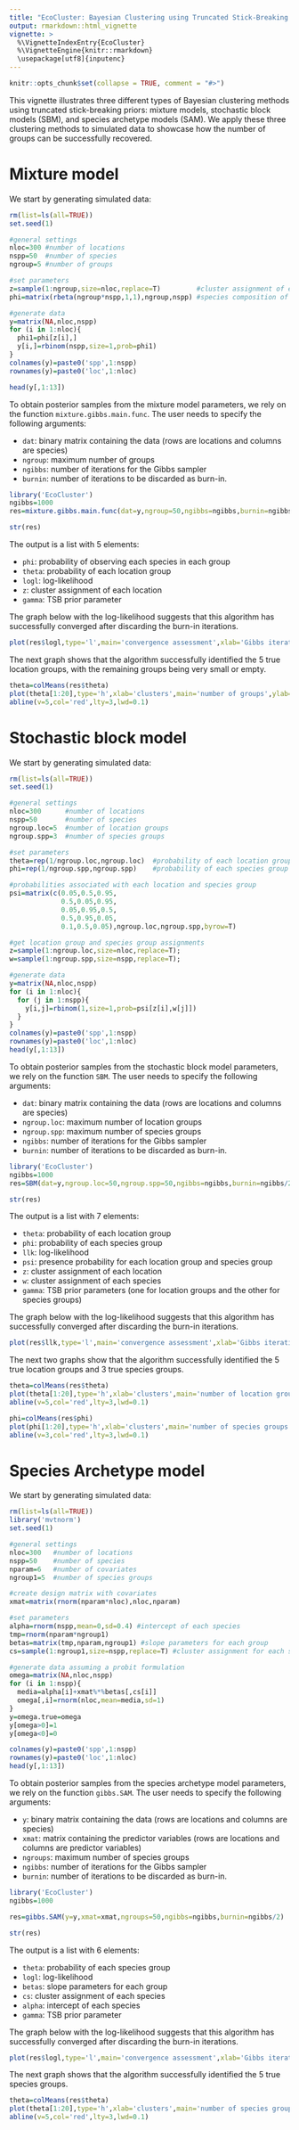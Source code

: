 ```yaml
---
title: "EcoCluster: Bayesian Clustering using Truncated Stick-Breaking priors "
output: rmarkdown::html_vignette
vignette: >
  %\VignetteIndexEntry{EcoCluster}
  %\VignetteEngine{knitr::rmarkdown}
  \usepackage[utf8]{inputenc}
---
```


```r
knitr::opts_chunk$set(collapse = TRUE, comment = "#>")
```

This vignette illustrates three different types of Bayesian clustering methods using truncated stick-breaking priors: mixture models, stochastic block models (SBM), and species archetype models (SAM). We apply these three clustering methods to simulated data to showcase how the number of groups can be successfully recovered.

# Mixture model

We start by generating simulated data:
```r
rm(list=ls(all=TRUE))
set.seed(1)

#general settings
nloc=300 #number of locations
nspp=50  #number of species
ngroup=5 #number of groups

#set parameters
z=sample(1:ngroup,size=nloc,replace=T)         #cluster assignment of each location
phi=matrix(rbeta(ngroup*nspp,1,1),ngroup,nspp) #species composition of each cluster  

#generate data
y=matrix(NA,nloc,nspp)
for (i in 1:nloc){
  phi1=phi[z[i],]
  y[i,]=rbinom(nspp,size=1,prob=phi1)
}
colnames(y)=paste0('spp',1:nspp)
rownames(y)=paste0('loc',1:nloc)

head(y[,1:13])
```

To obtain posterior samples from the mixture model parameters, we rely on the function `mixture.gibbs.main.func`. The user needs to specify the following arguments:

* `dat`:    binary matrix containing the data (rows are locations and columns are species) 
* `ngroup`: maximum number of groups
* `ngibbs`: number of iterations for the Gibbs sampler
* `burnin`: number of iterations to be discarded as burn-in.

```r
library('EcoCluster')
ngibbs=1000
res=mixture.gibbs.main.func(dat=y,ngroup=50,ngibbs=ngibbs,burnin=ngibbs/2)
```
```r
str(res)
```

The output is a list with 5 elements: 

* `phi`:   probability of observing each species in each group
* `theta`: probability of each location group
* `logl`:  log-likelihood 
* `z`:     cluster assignment of each location
* `gamma`: TSB prior parameter

The graph below with the log-likelihood suggests that this algorithm has successfully converged after discarding the burn-in iterations. 

```r
plot(res$logl,type='l',main='convergence assessment',xlab='Gibbs iterations',ylab='log-likelihood')
```

The next graph shows that the algorithm successfully identified the 5 true location groups, with the remaining groups being very small or empty.

```r
theta=colMeans(res$theta)
plot(theta[1:20],type='h',xlab='clusters',main='number of groups',ylab='theta',lwd=2)
abline(v=5,col='red',lty=3,lwd=0.1)
```

# Stochastic block model

We start by generating simulated data:
```r
rm(list=ls(all=TRUE))
set.seed(1)

#general settings
nloc=300      #number of locations
nspp=50       #number of species
ngroup.loc=5  #number of location groups
ngroup.spp=3  #number of species groups

#set parameters
theta=rep(1/ngroup.loc,ngroup.loc)  #probability of each location group
phi=rep(1/ngroup.spp,ngroup.spp)    #probability of each species group

#probabilities associated with each location and species group
psi=matrix(c(0.05,0.5,0.95,
             0.5,0.05,0.95,
             0.05,0.95,0.5,
             0.5,0.95,0.05,
             0.1,0.5,0.05),ngroup.loc,ngroup.spp,byrow=T)

#get location group and species group assignments
z=sample(1:ngroup.loc,size=nloc,replace=T); 
w=sample(1:ngroup.spp,size=nspp,replace=T); 

#generate data
y=matrix(NA,nloc,nspp)
for (i in 1:nloc){
  for (j in 1:nspp){
    y[i,j]=rbinom(1,size=1,prob=psi[z[i],w[j]])    
  }
}
colnames(y)=paste0('spp',1:nspp)
rownames(y)=paste0('loc',1:nloc)
head(y[,1:13])
```

To obtain posterior samples from the stochastic block  model parameters, we rely on the function `SBM`. The user needs to specify the following arguments:

* `dat`:        binary matrix containing the data (rows are locations and columns are species) 
* `ngroup.loc`: maximum number of location groups
* `ngroup.spp`: maximum number of species groups
* `ngibbs`:     number of iterations for the Gibbs sampler
* `burnin`:     number of iterations to be discarded as burn-in.

```r
library('EcoCluster')
ngibbs=1000
res=SBM(dat=y,ngroup.loc=50,ngroup.spp=50,ngibbs=ngibbs,burnin=ngibbs/2)
```
```r
str(res)
```

The output is a list with 7 elements: 

* `theta`: probability of each location group
* `phi`:   probability of each species group
* `llk`:   log-likelihood
* `psi`:   presence probability for each location group and species group
* `z`:     cluster assignment of each location
* `w`:     cluster assignment of each species
* `gamma`: TSB prior parameters (one for location groups and the other for species groups)

The graph below with the log-likelihood suggests that this algorithm has successfully converged after discarding the burn-in iterations. 

```r
plot(res$llk,type='l',main='convergence assessment',xlab='Gibbs iterations',ylab='log-likelihood')
```

The next two graphs show that the algorithm successfully identified the 5 true location groups and 3 true species groups.

```r
theta=colMeans(res$theta)
plot(theta[1:20],type='h',xlab='clusters',main='number of location groups',ylab='theta',lwd=2)
abline(v=5,col='red',lty=3,lwd=0.1)

phi=colMeans(res$phi)
plot(phi[1:20],type='h',xlab='clusters',main='number of species groups',ylab='phi',lwd=2)
abline(v=3,col='red',lty=3,lwd=0.1)
```

# Species Archetype model

We start by generating simulated data:
```r
rm(list=ls(all=TRUE))
library('mvtnorm')
set.seed(1)

#general settings
nloc=300   #number of locations
nspp=50    #number of species
nparam=6   #number of covariates
ngroup1=5  #number of species groups

#create design matrix with covariates
xmat=matrix(rnorm(nparam*nloc),nloc,nparam)

#set parameters
alpha=rnorm(nspp,mean=0,sd=0.4) #intercept of each species
tmp=rnorm(nparam*ngroup1)
betas=matrix(tmp,nparam,ngroup1) #slope parameters for each group
cs=sample(1:ngroup1,size=nspp,replace=T) #cluster assignment for each species

#generate data assuming a probit formulation    
omega=matrix(NA,nloc,nspp)
for (i in 1:nspp){
  media=alpha[i]+xmat%*%betas[,cs[i]]
  omega[,i]=rnorm(nloc,mean=media,sd=1)
}
y=omega.true=omega
y[omega>0]=1
y[omega<0]=0

colnames(y)=paste0('spp',1:nspp)
rownames(y)=paste0('loc',1:nloc)
head(y[,1:13])
```

To obtain posterior samples from the species archetype model parameters, we rely on the function `gibbs.SAM`. The user needs to specify the following arguments:

* `y`:       binary matrix containing the data (rows are locations and columns are species)
* `xmat`:    matrix containing the predictor variables (rows are locations and columns are predictor variables)
* `ngroups`: maximum number of species groups
* `ngibbs`:  number of iterations for the Gibbs sampler
* `burnin`:  number of iterations to be discarded as burn-in.

```r
library('EcoCluster')
ngibbs=1000

res=gibbs.SAM(y=y,xmat=xmat,ngroups=50,ngibbs=ngibbs,burnin=ngibbs/2)
```
```r
str(res)
```

The output is a list with 6 elements: 

* `theta`: probability of each species group
* `logl`:  log-likelihood
* `betas`: slope parameters for each group
* `cs`:    cluster assignment of each species
* `alpha`: intercept of each species
* `gamma`: TSB prior parameter

The graph below with the log-likelihood suggests that this algorithm has successfully converged after discarding the burn-in iterations. 

```r
plot(res$logl,type='l',main='convergence assessment',xlab='Gibbs iterations',ylab='log-likelihood')
```

The next graph shows that the algorithm successfully identified the 5 true species groups.

```r
theta=colMeans(res$theta)
plot(theta[1:20],type='h',xlab='clusters',main='number of species groups',ylab='theta',lwd=2)
abline(v=5,col='red',lty=3,lwd=0.1)
```